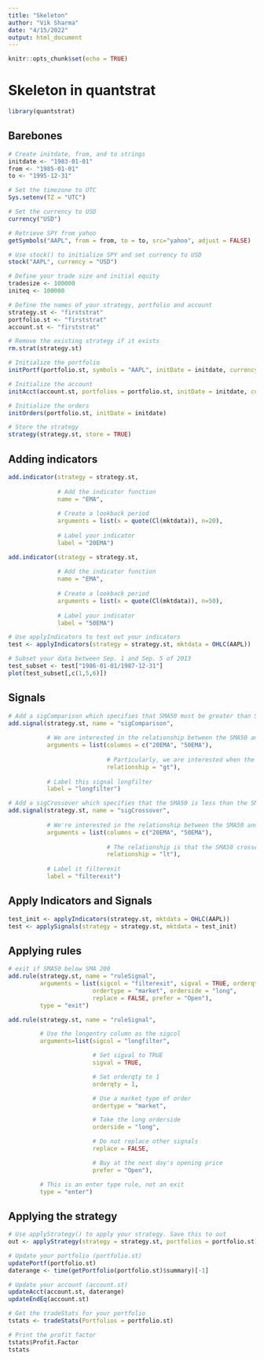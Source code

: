 ```yaml
---
title: "Skeleton"
author: "Vik Sharma"
date: "4/15/2022"
output: html_document
---
```


```r
knitr::opts_chunk$set(echo = TRUE)
```

# Skeleton in quantstrat
```r
library(quantstrat)
```

## Barebones 
```r
# Create initdate, from, and to strings
initdate <- "1983-01-01"
from <- "1985-01-01"
to <- "1995-12-31"

# Set the timezone to UTC
Sys.setenv(TZ = "UTC")

# Set the currency to USD 
currency("USD")

# Retrieve SPY from yahoo
getSymbols("AAPL", from = from, to = to, src="yahoo", adjust = FALSE)

# Use stock() to initialize SPY and set currency to USD
stock("AAPL", currency = "USD")

# Define your trade size and initial equity
tradesize <- 100000
initeq <- 100000

# Define the names of your strategy, portfolio and account
strategy.st <- "firststrat"
portfolio.st <- "firststrat"
account.st <- "firststrat"

# Remove the existing strategy if it exists
rm.strat(strategy.st)

# Initialize the portfolio
initPortf(portfolio.st, symbols = "AAPL", initDate = initdate, currency = "USD")

# Initialize the account
initAcct(account.st, portfolios = portfolio.st, initDate = initdate, currency = "USD", initEq = initeq)

# Initialize the orders
initOrders(portfolio.st, initDate = initdate)

# Store the strategy
strategy(strategy.st, store = TRUE)
```
## Adding indicators 
```r
add.indicator(strategy = strategy.st, 
              
              # Add the indicator function
              name = "EMA", 
              
              # Create a lookback period
              arguments = list(x = quote(Cl(mktdata)), n=20), 
              
              # Label your indicator 
              label = "20EMA")

add.indicator(strategy = strategy.st, 
              
              # Add the indicator function
              name = "EMA", 
              
              # Create a lookback period
              arguments = list(x = quote(Cl(mktdata)), n=50), 
              
              # Label your indicator 
              label = "50EMA")

# Use applyIndicators to test out your indicators
test <- applyIndicators(strategy = strategy.st, mktdata = OHLC(AAPL))

# Subset your data between Sep. 1 and Sep. 5 of 2013
test_subset <- test["1986-01-01/1987-12-31"]
plot(test_subset[,c(1,5,6)])
```

## Signals
```r
# Add a sigComparison which specifies that SMA50 must be greater than SMA200, call it longfilter
add.signal(strategy.st, name = "sigComparison", 
           
           # We are interested in the relationship between the SMA50 and the SMA200
           arguments = list(columns = c("20EMA", "50EMA"), 
                            
                            # Particularly, we are interested when the SMA50 is greater than the SMA200
                            relationship = "gt"),
           
           # Label this signal longfilter
           label = "longfilter")

# Add a sigCrossover which specifies that the SMA50 is less than the SMA200 and label it filterexit
add.signal(strategy.st, name = "sigCrossover",
           
           # We're interested in the relationship between the SMA50 and the SMA200
           arguments = list(columns = c("20EMA", "50EMA"),
                            
                            # The relationship is that the SMA50 crosses under the SMA200
                            relationship = "lt"),
           
           # Label it filterexit
           label = "filterexit")
```
## Apply Indicators and Signals 
```r
test_init <- applyIndicators(strategy.st, mktdata = OHLC(AAPL))
test <- applySignals(strategy = strategy.st, mktdata = test_init)
```

## Applying rules 
```r
# exit if SMA50 below SMA 200
add.rule(strategy.st, name = "ruleSignal", 
         arguments = list(sigcol = "filterexit", sigval = TRUE, orderqty = "all", 
                        ordertype = "market", orderside = "long", 
                        replace = FALSE, prefer = "Open"), 
         type = "exit")

add.rule(strategy.st, name = "ruleSignal",

         # Use the longentry column as the sigcol
         arguments=list(sigcol = "longfilter",

                        # Set sigval to TRUE
                        sigval = TRUE,

                        # Set orderqty to 1
                        orderqty = 1,

                        # Use a market type of order
                        ordertype = "market",

                        # Take the long orderside
                        orderside = "long",

                        # Do not replace other signals
                        replace = FALSE,

                        # Buy at the next day's opening price
                        prefer = "Open"),

         # This is an enter type rule, not an exit
         type = "enter")
```



## Applying the strategy 
```r
# Use applyStrategy() to apply your strategy. Save this to out
out <- applyStrategy(strategy = strategy.st, portfolios = portfolio.st)

# Update your portfolio (portfolio.st)
updatePortf(portfolio.st)
daterange <- time(getPortfolio(portfolio.st)$summary)[-1]

# Update your account (account.st)
updateAcct(account.st, daterange)
updateEndEq(account.st)

# Get the tradeStats for your portfolio
tstats <- tradeStats(Portfolios = portfolio.st)

# Print the profit factor
tstats$Profit.Factor
tstats
```

